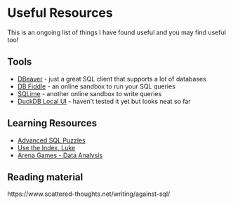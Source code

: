 # Useful Resources

This is an ongoing list of things I have found useful and you may find useful too!

## Tools

* [DBeaver](https://dbeaver.io/) - just a great SQL client that supports a lot of databases
* [DB Fiddle](https://www.db-fiddle.com/) - an online sandbox to run your SQL queries
* [SQLime](https://sqlime.org/) - another online sandbox to write queries
* [DuckDB Local UI](https://duckdb.org/2025/03/12/duckdb-ui) - haven't tested it yet but looks neat so far

## Learning Resources

* [Advanced SQL Puzzles](https://github.com/smpetersgithub/AdvancedSQLPuzzles)
* [Use the Index, Luke](https://use-the-index-luke.com/)
* [Arena Games - Data Analysis](https://docs.google.com/document/d/1H4Jo215InMGDVxU7Zuk31cJeh8vy_knF1xJ-jtzXST0/edit?fbclid=IwAR1lmuH5GM3yqOpbXnavnBe_v26tD_ZG3cjqtqWeImwfXeBRR2vOI3LcEWA&tab=t.0)

## Reading material

https://www.scattered-thoughts.net/writing/against-sql/

